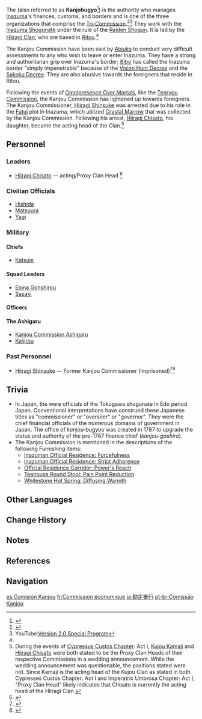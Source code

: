 {{Faction Infobox
|image        = Kanjou Commission.png
|caption      = 
|leader       = [[Hiiragi Chisato]] (acting/Proxy Clan Head<!-- capitalization intentional -->)<br />[[Hiiragi Shinsuke]] (formerly)<br />[[Hiiragi Clan]]
|ally         = [[Fatui]] (secretly)
|enemy        = 
|base         = [[Inazuma]]
|affiliation  = [[Inazuma Shogunate]]<br />[[Tri-Commission]]
}}
The {{Lang|'''Kanjou Commission'''|ja=勘定奉行|ja_rm=Kanjou-bugyou}} (also referred to as '''Kanjobugyo'''<ref>{{Ref/NPC|Atsuko}}</ref>) is the authority who manages [[Inazuma]]'s finances, customs, and borders and is one of the three organizations that comprise the [[Tri-Commission]].<ref name="A Path Through the Storm">{{Ref/Quest|A Path Through the Storm}}</ref><ref name="pv2.0">YouTube:[https://youtu.be/l8YXe7EkmoU Version 2.0 Special Program]</ref> They work with the [[Inazuma Shogunate]] under the rule of the [[Raiden Shogun]]. It is led by the [[Hiiragi Clan]], who are based in [[Ritou]].<ref name="pv2.0" />

The Kanjou Commission have been said by [[Atsuko]] to conduct very difficult assessments to any who wish to leave or enter Inazuma. They have a strong and authoritarian grip over Inazuma's border; [[Bibo]] has called the Inazuma border "simply impenetrable" because of the [[Vision Hunt Decree]] and the [[Sakoku Decree]]. They are also abusive towards the foreigners that reside in Ritou.

Following the events of [[Omnipresence Over Mortals]], like the [[Tenryou Commission]], the Kanjou Commission has lightened up towards foreigners. The Kanjou Commissioner, [[Hiiragi Shinsuke]] was arrested due to his role in the [[Fatui]] plot in Inazuma, which utilized [[Crystal Marrow]] that was collected by the Kanjou Commission. Following his arrest, [[Hiiragi Chisato]], his daughter, became the acting head of the Clan.<ref group="Note">During the events of [[Cypressus Custos Chapter]]: Act I, [[Kujou Kamaji]] and [[Hiiragi Chisato]] were both stated to be the Proxy Clan Heads of their respective Commissions in a wedding announcement. While the wedding announcement was questionable, the positions stated were not. Since Kamaji is the acting head of the Kujou Clan as stated in both Cypresses Custos Chapter: Act I and Imperatrix Umbrosa Chapter: Act I, "Proxy Clan Head" likely indicates that Chisato is currently the acting head of the Hiiragi Clan.</ref>

==Personnel==
===Leaders===
*[[Hiiragi Chisato]] — acting/Proxy Clan Head<!-- capitalization intentional --><ref>{{Ref/Quest|The Truth Is Also a Lie}}</ref>

===Civilian Officials===
* [[Hishida]]
* [[Matsuura]]
* [[Yagi]]

===Military===
====Chiefs====
*[[Katsuie]]
====Squad Leaders====
*[[Ebina Gonshirou]]
*[[Sasaki]]
====Officers====
{{column|4|
*[[Chiba]]
*[[Hiromi]]
*[[Kenzaburou]]
*[[Kobayashi]]
*[[Kousaka]]
*[[Kubo]]
*[[Nakano]]
*[[Shinnojou]]
*[[Yokoyama]]
}}
====The Ashigaru====
*[[Kanjou Commission Ashigaru]]
*[[Keijirou]]

===Past Personnel===
*[[Hiiragi Shinsuke]] — Former Kanjou Commissioner (imprisoned)<ref>{{Ref/Quest|New Shoots from Old Branches}}</ref><ref>{{Ref/BB|Ritou Harbor Bulletin Board|Kanjou Notice: Commissioner Detainment}}</ref>

==Trivia==
* In Japan, the ''{{w|kanjō-bugyō|kanjou-bugyou}}'' {{Lang|ja=勘定奉行}} were officials of the Tokugawa shogunate in Edo period Japan. Conventional interpretations have construed these Japanese titles as "commissioner" or "overseer" or "governor". They were the chief financial officials of the numerous domains of government in Japan. The office of ''kanjou-bugyou'' was created in 1787 to upgrade the status and authority of the pre-1787 finance chief (''kanjou-gashira'').
* The Kanjou Commission is mentioned in the descriptions of the following Furnishing items:
** [[Inazuman Official Residence: Forcefulness]]
** [[Inazuman Official Residence: Strict Adherence]]
** [[Official Residence Corridor: Power's Reach]]
** [[Teahouse Round Stool: Pain Point Reduction]]
** [[Whitestone Hot Spring: Diffusing Warmth]]

==Other Languages==
{{Other Languages
|en      = Kanjou Commission
|zhs     = 勘定奉行
|zhs_rm  = Kāndìng-fèngxíng
|zht     = 勘定奉行
|zht_rm  = Kāndìng-fèngxíng
|zh_tl   = {{w|Bugyō|Bugyou}} of Finance{{Sino|zh|ja}}
|ja      = {{Rubi|勘|かん|定|じょう|奉|ぶ|行|ぎょう}}
|ja_rm   = Kanjou-bugyou
|ja_tl   = {{w|Bugyō|Bugyou}} of Finance
|ko      = 간조 봉행(勘定奉行)
|ko_rm   = Ganjo Bonghaeng
|ko_tl   = Kanjou Bugyou
|es      = Comisión Kanjou
|es_tl   = Kanjou Commission
|fr      = Commission économique
|fr_tl   = Economic Commission
|ru      = Комиссии Кандзё
|ru_tl   = Kanjou Commission
|th      = สำนัก Kanjou
|th_rm   = Samnak Kanjou
|th_tl   = Kanjou Office
|vi      = {{tt|Hiệp Hội|協會}} Kanjou
|vi_tl   = Kanjou Association
|de      = Kanjou-Verwaltung
|de_tl   = Kanjou Administration
|id      = Kanjou Commission
|pt      = Comissão Kanjou
|pt_tl   = Kanjou Commission
}}

==Change History==
{{Change History|2.0}}

==Notes==
{{Reflist|note=1}}

==References==
{{Reflist|2}}

==Navigation==
{{Faction Navbox}}

[[es:Comisión Kanjou]]
[[fr:Commission économique]]
[[ja:勘定奉行]]
[[pt-br:Comissão Kanjou]]